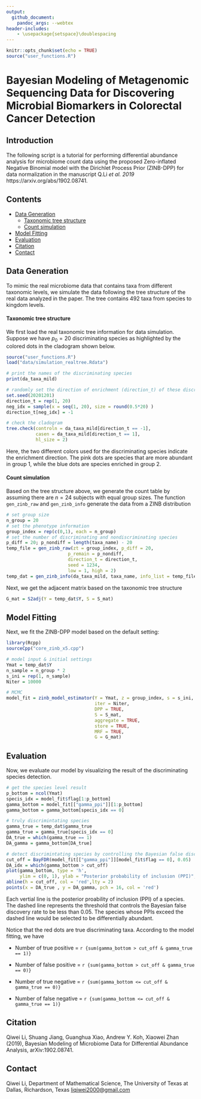 ```yaml
---
output:
  github_document:
    pandoc_args: --webtex
header-includes:
    - \usepackage{setspace}\doublespacing
---
```


```r
knitr::opts_chunk$set(echo = TRUE)
source("user_functions.R")
```
# Bayesian Modeling of Metagenomic Sequencing Data for Discovering Microbial Biomarkers in Colorectal Cancer Detection

## Introduction

The following script is a tutorial for performing differential abundance analysis for microbiome count data using the proposed Zero-inflated Negative Binomial model with the Dirichlet Process Prior (ZINB-DPP) for data normalization in the manuscript Q.Li _et al. 2019_ https://arxiv.org/abs/1902.08741.

## Contents
* [Data Generation]
  * [Taxonomic tree structure]
  * [Count simulation]
* [Model Fitting]
* [Evaluation]
* [Citation]
* [Contact]

## Data Generation

To mimic the real microbiome data that contains taxa from different taxonomic levels, we simulate the data following the tree structure of the real data analyzed in the paper. The tree contains 492 taxa from species to kingdom levels. 

#### Taxonomic tree structure
We first load the real taxonomic tree information for data simulation. Suppose we have $p_0 = 20$ discriminating species as highlighted by the colored dots in the cladogram shown below.
```r
source("user_functions.R")
load("data/simulation_realtree.Rdata")

# print the names of the discriminating species 
print(da_taxa_mild)

# randomly set the direction of enrichment (direction_t) of these discriminating species 
set.seed(20201201)
direction_t = rep(1, 20)
neg_idx = sample(x = seq(1, 20), size = round(0.5*20) )
direction_t[neg_idx] = -1

# check the cladogram 
tree.check(controln = da_taxa_mild[direction_t == -1],
           casen = da_taxa_mild[direction_t == 1],
           hl_size = 2)
```

Here, the two different colors used for the discriminating species indicate the enrichment direction. The pink dots are species that are more abundant in group 1, while the blue dots are species enriched in group 2.

#### Count simulation
Based on the tree structure above, we generate the count table by assuming there are $n=24$ subjects with equal group sizes. The function `gen_zinb_raw` and `gen_zinb_info` generate the data from a ZINB distribution
```r
# set group size 
n_group = 20
# set the phenotype information
group_index = rep(c(0,1), each = n_group)
# set the number of discriminating and nondiscriminating species 
p_diff = 20; p_nondiff = length(taxa_name) - 20
temp_file = gen_zinb_raw(zt = group_index, p_diff = 20, 
                       p_remain = p_nondiff, 
                       direction_t = direction_t,
                       seed = 1234, 
                       low = 1, high = 2)
temp_dat = gen_zinb_info(da_taxa_mild, taxa_name, info_list = temp_file)
```

Next, we get the adjacent matrix based on the taxonomic tree structure
```r
G_mat = S2adj(Y = temp_dat$Y, S = S_mat)
```

## Model Fitting

Next, we fit the ZINB-DPP model based on the default setting:
```r
library(Rcpp)
sourceCpp("core_zinb_x5.cpp")

# model input & initial settings
Ymat = temp_dat$Y
n_sample = n_group * 2
s_ini = rep(1, n_sample)
Niter = 10000

# MCMC 
model_fit = zinb_model_estimator(Y = Ymat, z = group_index, s = s_ini, 
                                 iter = Niter, 
                                 DPP = TRUE, 
                                 S = S_mat, 
                                 aggregate = TRUE, 
                                 store = TRUE,
                                 MRF = TRUE, 
                                 G = G_mat)

```
## Evaluation

Now, we evaluate our model by visualizing the result of the discriminating species detection.
```r
# get the species level result
p_bottom = ncol(Ymat)
specis_idx = model_fit$flag[1:p_bottom]
gamma_bottom = model_fit[["gamma_ppi"]][1:p_bottom]
gamma_bottom = gamma_bottom[specis_idx == 0]

# truly discrimintating species
gamma_true = temp_dat$gamma_true
gamma_true = gamma_true[specis_idx == 0]
DA_true = which(gamma_true == 1)
DA_gamma = gamma_bottom[DA_true]

# detect discrimintating species by controlling the Bayesian false discovery rate 
cut_off = BayFDR(model_fit[["gamma_ppi"]][model_fit$flag == 0], 0.05)
DA_idx = which(gamma_bottom > cut_off)
plot(gamma_bottom, type = 'h', 
     ylim = c(0, 1), ylab = "Posterior probability of inclusion (PPI)", xlab = "Taxon index")
abline(h = cut_off, col = 'red',lty = 2)
points(x = DA_true , y = DA_gamma, pch = 16, col = 'red')
```
Each vertial line is the posterior proability of inclusion (PPI) of a species. The dashed line represents the threshold that controls the Bayesian false discovery rate to be less than $0.05$. The species whose PPIs exceed the dashed line would be selected to be differentially abundant.

Notice that the red dots are true discriminating taxa. According to the model fitting, we have 

- Number of true positive = `r {sum(gamma_bottom > cut_off & gamma_true == 1)}`

- Number of false positive = `r {sum(gamma_bottom > cut_off & gamma_true == 0)}`

- Number of true negative = `r {sum(gamma_bottom <= cut_off & gamma_true == 0)}`

- Number of false negative = `r {sum(gamma_bottom <= cut_off & gamma_true == 1)}`

## Citation

Qiwei Li, Shuang Jiang, Guanghua Xiao, Andrew Y. Koh, Xiaowei Zhan (2019), Bayesian Modeling of Microbiome Data for Differential Abundance Analysis, arXiv:1902.08741.

## Contact 

Qiwei Li, Department of Mathematical Science, The University of Texas at Dallas, Richardson, Texas <liqiwei2000@gmail.com>
